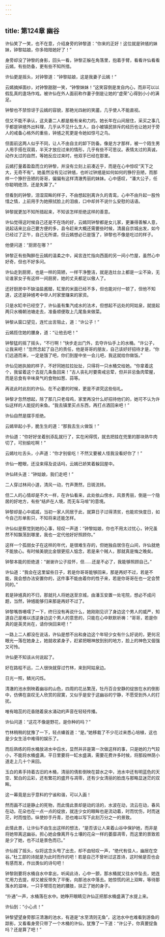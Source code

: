 ```yaml
---
---
---
```

title: 第124章 幽谷
---





许仙笑了一笑，也不在意，介绍身旁的钟黎道：“你来的正好！这位就是钟馗的妹妹，钟黎姑娘，你多陪陪她好了！”

身旁却没了钟黎的身影，回头一看，钟黎正躲在角落里，抱着手臂，看看许仙看看云嫣，有些防备，更有些不知所措。

许仙更是摇头，对钟黎道：“钟黎姑娘，这是我妻子云嫣！”

云嫣摘掉面纱，对钟黎甜甜一笑，“钟黎妹妹！”这笑容倒是发自内心，而非可以以假乱真的逢场作戏。被许仙在外人面前称作妻子倒是让她的“虚荣”心得到小小的满足。

钟黎也不禁惊讶于云嫣的容貌，那艳光四射的笑靥，几乎使人不能直视。

但又不能不承认，这夫妻二人都是极有亲和力的。她长年在山间居住，采买之事几乎都是钟馗外出料理，几乎从不见什么生人，自小被镇民排斥的经历也让她对于旁人的戒备心格外的重些，钟馗之死更是令她如惊弓之鸟。

但面前这两人似乎不同，让人不由自主的卸下防备。像是方才那样，被一个陌生男人用手搭在双肩，半天才放应过来的情形，几乎有些不可思议。表情太过的真诚，动作太过的自然，等她反应过来时，他双手已经在那里。

云嫣打量着盈盈而立的钟黎，并没有立刻上前凑近乎，而是在心中惊叹“天下之大，无奇不有”。她虽然没有见过钟馗，也听过钟馗是如何如何的狰狞丑陋，而那样一个狰狞丑陋的哥哥，偏偏有这样清澈秀丽的妹妹。心中感叹，“潘大公子，任你聪明绝顶，还是失算了。”

但看到的钟黎，泪湿双眸的样子，不由想起别离许久的青鸾，心中不由升起一股怜惜之情，上前用手为她擦拭脸上的泪痕，口中却并不说什么安慰的话语。

钟黎就更加不知所措起来，不知该怎样拒绝这样的善意。

许仙觉得这时候自己还是不在场的好，云嫣同钟黎都是女儿家，更兼得善解人意，说起话来比自己要方便的多，县令赶来大概还需要些时候，清晨自京城出发，如今已经过了正午，自己无所谓，但云嫣想必已是饿了，钟黎也不像是吃过的样子。

他便问道：“厨房在哪？”

钟黎正有些陶醉在云嫣的温柔之中，闻言连忙指向西面的另一间小竹屋，虽然心中好奇，但也不好多问。

许仙走到厨房，也是一样的简陋，一样干净整洁，就是连灶台上都是一尘不染，无论谁家女子有这样一间厨房，她的丈夫都足以傲人了。

还好厨房中不缺油盐酱醋，缸里的米面已经不多，但也能对付一顿了，但他不知道，这还是钟馗考中举人时家里赚来的家资。

只是水缸中已经空了，许仙虽有集汽成水的法术，但想起不远处的阿姑泉，就提起两只水桶朝池塘走去，准备顺便取上几尾鱼来做菜。

钟黎从窗口望见，连忙出言阻止，道：“许公子！”

云嫣揽住她的腰身，道：“让他去吧！”

钟黎猛的摇了摇头，“不行啊！”快步走出门外，去夺许仙手上的水桶。“许公子，让我来吧！”忽然念起了自己的责任，他是哥哥的朋友，自己该好好招待才是，“你们远道而来，一定是饿了吧，你们到屋中坐一会儿吧，我这就给你做饭。”

许仙见她执拗的样子，不好同她拉拉扯扯，只得将一只水桶交给她。“你拿着这个，我留着这个去捉几条鱼回来！”古人丧礼时要斋戒忌荤，但并非忌鱼肉荤腥，而是忌食有辛味臭气的食物如葱、蒜等。

再说此时此刻的许仙，在不必要的时候，更是不讲究这些俗礼。

钟黎才忽然想起，除了那几只老母鸡，家里再没什么好招待他们的，她可不认为许仙这样的人能捉的来鱼。“我去镇里买点东西，再打点酒回来吧！”

许仙自然是摆手拒绝。

云嫣举起小手，脆生生的道：“那我去生火做饭！”

许仙道：“你好好坐着别添乱就行了，实在闲得慌，就去把挂在兜里的那块熟牛肉切了，可别偷吃啊！”

云嫣吐吐舌头，小声道：“你才别偷吃！不然又要被人怪我没看好你了！”

许仙一瞪眼，还没来得及说话吗，云嫣已娇笑着躲回屋中。

许仙转头道：“钟姑娘，我们走吧！”

二人穿过林间小道，清风一动，竹声萧然，日斑流转。

但二人的心情却是不大一样，在许仙看来，此处依山傍水，风景秀丽，倒是一个隐居的好地方，有些“结庐在人境，而无车马喧”的意境。

钟黎却是心中戚戚，当初一家人同居于此，就算日子过得清贫，也能欢快度日，如今自己形单影只，不知将来还能怎样。

许仙似是察觉到她的心事，轻叹一声道：“钟黎姑娘，你也不用太过忧心，钟兄虽然不知飘荡到哪里，我也一定代他好好照顾你。”

这样一个孤弱女子在这样的年代，是很难生存的，但她独自居住在山间，许仙就绝不能放心。有时候美貌比金银更招人惦念，若是来个贼人，那就真是悔之晚矣。

钟黎本能的拒绝道：“谢谢许公子挂怀，但……还是不必了，我能够照顾自己。”

许仙道：“我会在这里留些日子，若是你哥哥能够回来，那是再好不过，若是不能，我会想办法安置你的，这件事不能由着你的性子来，若是你哥哥在也一定会赞同的。”

若是钟馗真的不归，那就托人将她送至京城，由潘玉安置一处宅院，想必不成问题，当然，钟馗能够归来那是再好不过了。

钟黎嘴唇嗫嚅了一下，终归没有再说什么，她刚刚见识了身边这个男人的威严，知道自己是难以违逆身边这个男人的意思的，只能在心中默默祈祷：“哥哥，若是你真的是英灵尚在，请你快回来吧！”

一路上二人都没在说话，许仙是想不出和身边这个年轻少女有什么好说的，更何况眼光一落在她身上，她就收紧身子，赶紧把眼神放到别的地方，脸上的神色又倔强又可怜。

许仙更不知该从何说起了。

好在路程不远，二人很快就穿过竹林，来到阿姑泉边。

日光一照，鳞光闪烁。

清澈的池水倒映着幽谷的山色，四周的花丛繁茂，牡丹百合安静的绽放在水的倒影中，仿佛在哀叹无人欣赏的寂寞，又似乎是安于这幽谷的宁静，不愿受到外人的打扰。

唯有暗蕊的花香随着泉水涌动的声音在轻轻传播。

许仙问道：“这花不像是野花，是你种的吗？”

竹林稍稍的犹豫了一下，轻点螓首道：“是。”她移栽了不少花过来悉心培植，这也是少女生活中难得的娱乐了。

而后熟练的将水桶放进水中舀水，显然并非是第一次做这样的事，只是她的力气较小，不能将水桶盛满，平日里要将一缸水盛满，需要花费许多时候，将那段林荫小道走上几十个来回。

玉白的素手持着古旧的木桶，清丽的倩影倒映在碧水之中，池水中还有明蓝色的天空、絮白的云彩，还有繁花的盛开与凋零，还有少女清丽的脸庞与那略显迷茫的双眸。

这一幕竟是出乎意料的宁谧和谐，可以入画！

然而画不过是静止的死物，而此情此景却是动的活的，水波在动，流云在动，春风在动，花朵也在一点一点的绽放，就连少女的眼眸也是流动着，时而忧伤，时而迷茫，时而惶恐。纵使妙手丹青，恐也难以写下此刻万分之一的景致。

此情此景，让许仙不由生出这样的想法，“是否该让人来着山谷中保护她，而非是将她带离这幽谷。担心她会像离开与土壤的花朵一样的萎靡凋零，而这里的景致若是少了她，也不过是景色而已。”

许仙摇了摇头，似将这念头甩了出去，却不由轻叹一声，“绝代有佳人，幽居在空谷。”杜工部的诗就是为此时而作的吧！若是自己不曾听过这首诗，这时候是否也会有感而发，作出类似的诗句吧！

钟黎刚要将水桶自水中拿出，听闻此诗，心中一颤，那水桶就又往水中坠去，她连忙用力去提，却又被反带失了平衡，向那池水中落去。她惊慌的闭上双眸，等待那落水的滋味，一只手臂揽在她的腰肢，扶正了她的身子。

“扑通”一声，水桶落在水中。她睁开眼睛见许仙正把那水桶盛满了水提上来。

许仙到：“小心点！”

钟黎望望身旁那汪清澈的池水，有道是“水至清则无鱼”，这池水中也难看到游鱼的踪影，又看看身旁只带了一个木桶的许仙，犹豫了一下道：“许公子，你真要捉鱼吗？还是算了吧！”
